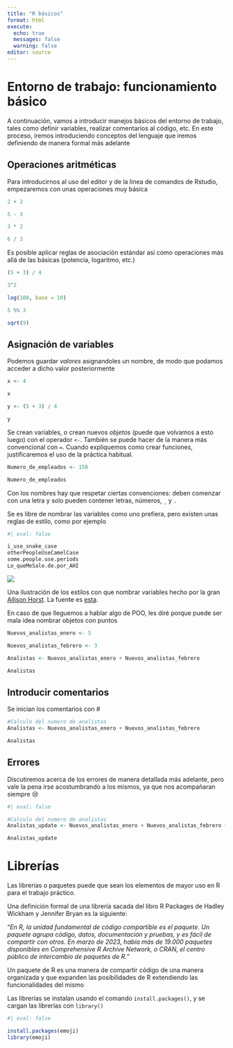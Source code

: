 ```yaml
---
title: "R básicos"
format: html
execute:
  echo: true
  messages: false
  warning: false
editor: source
---
```


# Entorno de trabajo: funcionamiento básico

A continuación, vamos a introducir manejos básicos del entorno de trabajo, tales como definir variables, realizar comentarios al código, etc. En este proceso, iremos introduciendo conceptos del lenguaje que iremos definiendo de manera formal más adelante

## Operaciones aritméticas

Para introducirnos al uso del editor y de la linea de comandos de Rstudio, empezaremos con unas operaciones muy básica

```r

2 + 2

5 - 3

3 * 2

6 / 3

```

Es posible aplicar reglas de asociación estándar así como operaciones más allá de las básicas (potencia, logaritmo, etc.)

```r

(5 + 3) / 4

3^2

log(100, base = 10)

5 %% 3

sqrt(9)


```

## Asignación de variables

Podemos guardar *valores* asignandoles un nombre, de modo que podamos acceder a dicho valor posteriormente

```r

x <- 4

x

y <- (5 + 3) / 4

y

```

Se crean variables, o crean nuevos *objetos* (puede que volvamos a esto luego) con el operador `<-`. También se puede hacer de la manera más convencional con `=`. Cuando expliquemos como crear funciones, justificaremos el uso de la práctica habitual.

```r

Numero_de_empleados <- 150

Numero_de_empleados

```

Con los nombres hay que respetar ciertas convenciones: deben comenzar con una letra y solo pueden contener letras, números, `_` y `.`

Se es libre de nombrar las variables como uno prefiera, pero existen unas reglas de estilo, como por ejemplo

```r
#| eval: false

i_use_snake_case
otherPeopleUseCamelCase
some.people.use.periods
Lo_queMeSale.de.por_AHI

```

::: {#fig-elephant}
[![](https://cdn.myportfolio.com/45214904-6a61-4e23-98d6-b140f8654a40/dbb99049-2916-4bc8-824f-1816f5c4f06d_rw_1920.png?h=f0b45a30ba31ad414562d1085cd6c172)](https://allisonhorst.com/everything-else)

Una ilustración de los estilos con que nombrar variables hecho por la gran [Allison Horst](https://allisonhorst.com/allison-horst). La fuente es [esta](https://allisonhorst.com/everything-else). 
:::

En caso de que lleguemos a hablar algo de POO, les diré porque puede ser mala idea nombrar objetos con puntos

```r
Nuevos_analistas_enero <- 5

Nuevos_analistas_febrero <- 3

Analistas <- Nuevos_analistas_enero + Nuevos_analistas_febrero

Analistas

```

## Introducir comentarios

Se inician los comentarios con \#

```r

#Calculo del numero de analistas
Analistas <- Nuevos_analistas_enero + Nuevos_analistas_febrero

Analistas

```

## Errores

Discutiremos acerca de los errores de manera detallada más adelante, pero vale la pena irse acostumbrando a los mismos, ya que nos acompañaran siempre 😢

```r
#| eval: false

#Calculo del numero de analistas
Analistas_update <- Nuevos_analistas_enero + Nuevos_analistas_febrero + Nuevos_analistas_marzo

Analistas_update

```

# Librerías

Las librerías o paquetes puede que sean los elementos de mayor uso en R para el trabajo práctico.

Una definición formal de una librería sacada del libro R Packages de Hadley Wickham y Jennifer Bryan es la siguiente:

"*En R, la unidad fundamental de código compartible es el paquete. Un paquete agrupa código, datos, documentación y pruebas, y es fácil de compartir con otros. En marzo de 2023, había más de 19.000 paquetes disponibles en Comprehensive R Archive Network, o CRAN, el centro público de intercambio de paquetes de R.*"

Un paquete de R es una manera de compartir código de una manera organizada y que expanden las posibilidades de R extendiendo las funcionalidades del mismo

Las librerías se instalan usando el comando `install.packages()`, y se cargan las librerías con `library()`

```r
#| eval: false

install.packages(emoji)
library(emoji)


```
